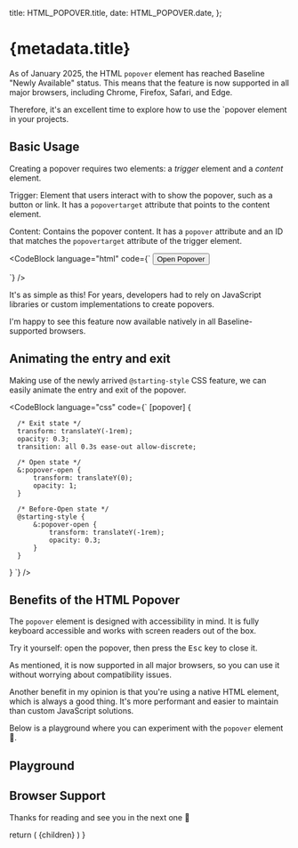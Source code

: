 

  title: HTML_POPOVER.title,
  date: HTML_POPOVER.date,
};

# {metadata.title}

<PopoverPlayground />

As of January 2025, the HTML `popover` element has reached Baseline "Newly Available" status. This means that the feature is now supported in all major browsers, including Chrome, Firefox, Safari, and Edge.

Therefore, it's an excellent time to explore how to use the `popover element in your projects.

## Basic Usage

Creating a popover requires two elements: a <i>trigger</i> element and a <i>content</i> element.

Trigger: Element that users interact with to show the popover, such as a button or link. It has a `popovertarget` attribute that points to the content element.

Content: Contains the popover content. It has a `popover` attribute and an ID that matches the `popovertarget` attribute of the trigger element.


<CodeBlock
    language="html"
    code={`
<button popovertarget="my-popover">Open Popover</button>

<div id="my-popover" popover>
   This works without any JavaScript!
</div>
`}
/>

It's as simple as this! For years, developers had to rely on JavaScript libraries or custom implementations to create popovers.

I'm happy to see this feature now available natively in all Baseline-supported browsers.

## Animating the entry and exit

Making use of the newly arrived `@starting-style` CSS feature, we can easily animate the entry and exit of the popover.

<CodeBlock
  language="css"
  code={`
[popover] {

      /* Exit state */
      transform: translateY(-1rem);
      opacity: 0.3;
      transition: all 0.3s ease-out allow-discrete;

      /* Open state */
      &:popover-open {
          transform: translateY(0);
          opacity: 1;
      }

      /* Before-Open state */
      @starting-style {
          &:popover-open {
              transform: translateY(-1rem);
              opacity: 0.3;
          }
      }
  }
`} />

## Benefits of the HTML Popover

The `popover` element is designed with accessibility in mind. It is fully keyboard accessible and works with screen readers out of the box.

Try it yourself: open the popover, then press the <kbd>Esc</kbd> key to close it.

As mentioned, it is now supported in all major browsers, so you can use it without worrying about compatibility issues.

Another benefit in my opinion is that you're using a native HTML element, which is always a good thing. It's more performant and easier to maintain than custom JavaScript solutions.

Below is a playground where you can experiment with the `popover` element 🛝.

## Playground

<div>
  <div className="absolute left-0 right-0 px-4 max-w-5xl mx-auto w-full z-50">
<Sandpack />
  </div>
  <div className="w-full h-[320px]"></div>
</div>

## Browser Support

<BaselineStatus featureId="popover" />
<BaselineStatus featureId="starting-style" />

Thanks for reading and see you in the next one 👋

  return (
    <MdxLayout metadata={metadata} slug={HTML_POPOVER.slug}>
      {children}
    </MdxLayout>
  )
}
